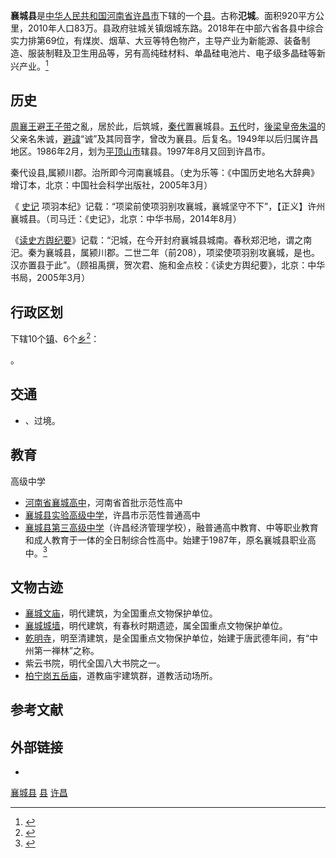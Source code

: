 {{主條目消歧義|關於[[湖北|湖北]]的同名[[行政區|行政區]]，請見[[襄城區|襄城區]]。}}
{{Not|乡城县}}
{{Infobox China County
|county          = 襄城县
|Photo           = 
|imagesize       = 
|Photoname       = 
|nickname        = 
|Othername       = 
|Oldname         = 氾城
|nameorigin      = 周襄王避王子带之亂，居於此，后筑城
|map             = 
|mapsize         = 
|map_caption     = 
|Belong          = [[河南省|河南省]][[许昌市|许昌市]]
|Types           = [[县|县]]
|admincode       = 411025
|founded         = 
|neighbor        = 
|seat            = 城关镇烟城东路
|officerTitle    = 
|officer         = 
|officerTitle2   = 
|officer2        = 
|division        = 16
|town            = 10
|township        = 6
|ethnic_township = 
|subdistrict     = 
|dialect         = 
|nation          = 
|coordinate      = 
|area_total      = 920
|census yr       = 
|population_total= 90
|Repop           = 69
|population_density= 
|GDP             = 371.9亿
|GDPPC           = 
|GDP as of       = 
|post code       = 461700
|phone code      = 374
|carlicense      = 豫K
| web = http://www.xiangchengxian.gov.cn/ 
| web_title = 襄城县人民政府
|footnotes       = 
}}

'''襄城县'''是[[中华人民共和国|中华人民共和国]][[河南省|河南省]][[许昌市|许昌市]]下辖的一个[[县|县]]。古称'''氾城'''。面积920平方公里，2010年人口83万。县政府驻城关镇烟城东路。2018年在中部六省各县中综合实力排第69位，有煤炭、烟草、大豆等特色物产，主导产业为新能源、装备制造、服装制鞋及卫生用品等，另有高纯硅材料、单晶硅电池片、电子级多晶硅等新兴产业。<ref>{{cite web |title=襄城县基本县情简介 |url=http://web.archive.org/web/20191009134842/http://www.xiangchengxian.gov.cn/zjxc/002001/20170824/e72db3ae-1ed0-4d67-8835-c303b833fd55.html |publisher=襄城县政府 |accessdate=2019-10-09}}</ref>

== 历史 ==
[[周襄王|周襄王]]避[[王子带|王子带]]之亂，居於此，后筑城，[[秦代|秦代]]置襄城县。[[五代|五代]]时，[[後梁|後梁]][[皇帝|皇帝]][[朱温|朱温]]的父亲名朱诚，[[避諱|避諱]]“诚”及其同音字，曾改为襄县。后复名。1949年以后归属许昌地区。1986年2月，划为[[平顶山市|平顶山市]]辖县。1997年8月又回到许昌市。

秦代设县,属颍川郡。治所即今河南襄城县。（史为乐等：《中国历史地名大辞典》增订本，北京：中国社会科学出版社，2005年3月）

《 [[史记|史记]] 项羽本纪》记载：“项梁前使项羽别攻襄城，襄城坚守不下”，【正义】许州襄城县。（司马迁：《史记》，北京：中华书局，2014年8月）

《[[读史方舆纪要|读史方舆纪要]]》记载：“汜城，在今开封府襄城县城南。春秋郑汜地，谓之南汜。秦为襄城县，属颍川郡。二世二年（前208），项梁使项羽别攻襄城，是也。汉亦置县于此”。（顾祖禹撰，贺次君、施和金点校：《读史方舆纪要》，北京：中华书局，2005年3月）

== 行政区划 ==
{{PAGENAMEBASE}}下辖10个[[行政建制镇|镇]]、6个[[乡_(中华人民共和国)|乡]]<ref>{{PRC admin/ref sgc|41/10/25}}</ref>：

{{PRC admin/children|41/10/25}}。

== 交通 ==
* {{中国国道名|311}}、{{中国国道名|344}}过境。

== 教育 ==
;高级中学
*[[河南省襄城高中|河南省襄城高中]]，河南省首批示范性高中
*[[襄城县实验高级中学|襄城县实验高级中学]]，许昌市示范性普通高中
*[[襄城县第三高级中学|襄城县第三高级中学]]（许昌经济管理学校），融普通高中教育、中等职业教育和成人教育于一体的全日制综合性高中。始建于1987年，原名襄城县职业高中。<ref name="介绍">{{cite web |url=http://www.xuchang.gov.cn/sitegroup/root/html/530e068b300cae2401301041ba460ad9/20110524094576382.html |language= |title=襄城县学校基本情况介绍 |publisher=许昌市政府 |date=2015-06-09 |accessdate= }}{{Dead link|date=2018年6月 |bot=InternetArchiveBot |fix-attempted=no }}</ref>

==文物古迹== 
* [[襄城文庙|襄城文庙]]，明代建筑，为全国重点文物保护单位。
* [[襄城城墙|襄城城墙]]，明代建筑，有春秋时期遗迹，属全国重点文物保护单位。
* [[襄城乾明寺|乾明寺]]，明至清建筑，是全国重点文物保护单位，始建于唐武德年间，有“中州第一禅林”之称。
* 紫云书院，明代全国八大书院之一。
* [[五岳庙（襄城县）|柏宁岗五岳庙]]，道教庙宇建筑群，道教活动场所。

== 参考文献 ==
{{Wikisource|国务院关于同意河南省将平顶山市襄城县划归许昌市管辖的批复}}
{{reflist}}

== 外部链接 ==
* {{Official website|http://www.xiangchengxian.gov.cn/|name=襄城县人民政府}}

{{襄城县行政区划}}
{{许昌市行政区划}}
{{河南行政区划}}

[[category:襄城县|]]
[[category:许昌区县市|县]]
[[category:河南省县份|许昌]]